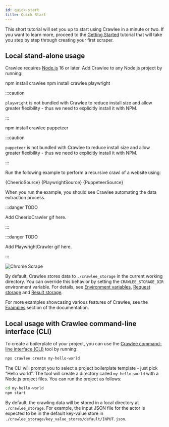 ```yaml
---
id: quick-start
title: Quick Start
---
```





This short tutorial will set you up to start using Crawlee in a minute or two.
If you want to learn more, proceed to the [Getting Started](../guides/getting-started)
tutorial that will take you step by step through creating your first scraper.

## Local stand-alone usage

Crawlee requires [Node.js](https://nodejs.org/en/) 16 or later.
Add Crawlee to any Node.js project by running:

<Tabs groupId="quick_start">
<TabItem value="cheerio" label="CheerioCrawler" default>
<CodeBlock language="bash">npm install crawlee</CodeBlock>
</TabItem>
<TabItem value="playwright" label="PlaywrightCrawler">
<CodeBlock language="bash">npm install crawlee playwright</CodeBlock>

:::caution

`playwright` is not bundled with Crawlee to reduce install size and allow greater flexibility - thus we need to explicitly install it with NPM.

:::

</TabItem>
<TabItem value="puppeteer" label="PuppeteerCrawler">
<CodeBlock language="bash">npm install crawlee puppeteer</CodeBlock>

:::caution

`puppeteer` is not bundled with Crawlee to reduce install size and allow greater flexibility - thus we need to explicitly install it with NPM.

:::

</TabItem>
</Tabs>

Run the following example to perform a recursive crawl of a website using:

<Tabs groupId="quick_start">
    <TabItem value="cheerio" label="CheerioCrawler" default>
        <CodeBlock language="js" title="src/main.mjs">{CheerioSource}</CodeBlock>
    </TabItem>
    <TabItem value="playwright" label="PlaywrightCrawler">
        <CodeBlock language="js" title="src/main.mjs">{PlaywrightSource}</CodeBlock>
    </TabItem>
    <TabItem value="puppeteer" label="PuppeteerCrawler">
        <CodeBlock language="js" title="src/main.mjs">{PuppeteerSource}</CodeBlock>
    </TabItem>
</Tabs>

When you run the example, you should see Crawlee automating the data extraction process.

<Tabs groupId="quick_start">
<TabItem value="cheerio" label="CheerioCrawler" default>

:::danger TODO

Add CheerioCrawler gif here.

:::

</TabItem>
<TabItem value="playwright" label="PlaywrightCrawler">

:::danger TODO

Add PlaywrightCrawler gif here.

:::

</TabItem>
<TabItem value="puppeteer" label="PuppeteerCrawler">

![Chrome Scrape](/img/chrome_scrape.gif)

</TabItem>
</Tabs>

By default, Crawlee stores data to `./crawlee_storage` in the current working directory. You can override this behavior by setting the `CRAWLEE_STORAGE_DIR` environment variable. For details, see [Environment variables](../guides/environment-variables), [Request storage](../guides/request-storage) and [Result storage](../guides/result-storage).

For more examples showcasing various features of Crawlee, see the [Examples](../examples) section of the documentation.

## Local usage with Crawlee command-line interface (CLI)

To create a boilerplate of your project, you can use the [Crawlee command-line interface (CLI)](https://...) tool by running:

```bash
npx crawlee create my-hello-world
```

The CLI will prompt you to select a project boilerplate template - just pick "Hello world". The tool will create a directory called `my-hello-world` with a Node.js project files. You can run the project as follows:

```bash
cd my-hello-world
npm start
```

By default, the crawling data will be stored in a local directory at `./crawlee_storage`. For example, the input JSON file for the actor is expected to be in the default key-value store in `./crawlee_storage/key_value_stores/default/INPUT.json`.
